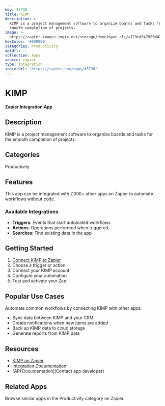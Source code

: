 ```yaml
---
key: 43730
title: KIMP
description: >-
  KIMP is a project management software to organize boards and tasks for the
  smooth completion of projects.
image: >-
  https://zapier-images.imgix.net/storage/developer_cli/a713cd247920d435fdcd94d1e506d5f0.png?auto=format%2Ccompress&ixlib=python-3.0.0&q=50
hexColor: '#000000'
categories: Productivity
apiUrl: ''
collection: Apps
source: zapier
type: Integration
zapierUrl: 'https://zapier.com/apps/43730'
---
```

# KIMP

**Zapier Integration App**

## Description

KIMP is a project management software to organize boards and tasks for the smooth completion of projects.

## Categories

Productivity

## Features

This app can be integrated with 7,000+ other apps on Zapier to automate workflows without code.

### Available Integrations

- **Triggers**: Events that start automated workflows
- **Actions**: Operations performed when triggered
- **Searches**: Find existing data in the app

## Getting Started

1. [Connect KIMP to Zapier](https://zapier.com/apps/43730)
2. Choose a trigger or action
3. Connect your KIMP account
4. Configure your automation
5. Test and activate your Zap

## Popular Use Cases

Automate common workflows by connecting KIMP with other apps:

- Sync data between KIMP and your CRM
- Create notifications when new items are added
- Back up KIMP data to cloud storage
- Generate reports from KIMP data

## Resources

- [KIMP on Zapier](https://zapier.com/apps/43730)
- [Integration Documentation](https://zapier.com/apps/43730/integrations)
- [API Documentation](Contact app developer)

## Related Apps

Browse similar apps in the Productivity category on Zapier.
